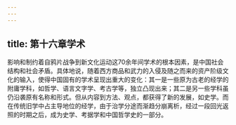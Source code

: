 ```yaml
---
---
---
```

title: 第十六章学术
---



影响和制约着自鸦片战争到新文化运动这70余年间学术的根本因素，是中国社会结构和社会矛盾。具体地说，随着西方商品和武力的入侵及随之而来的资产阶级文化的输入，使得中国固有的学术呈现出重大的变化：其一是一些原为古老的经学的附庸学科，如哲学、语言文字学、考古学等，独立凸现出来；其二是另一些学科虽仍沿袭原有名称和形式。但从内容到方法、观点，都获得了新的发展，如史学。而在传统旧学中占主导地位的经学，由于治学分途而渐趋分崩离析，经过一段回光返照的时期之后，成为史学、考据学和中国哲学史的一部分。